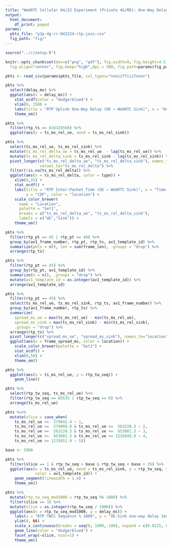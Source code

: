 ```yaml
---
title: "WebRTC Cellular 04/22 Experiment (Private 4G/RR): One-Way Delay"
output:
  html_document:
    df_print: paged
params:
  pkts_file: "p2p-4g-rr-042224-rtp-join.csv"
  fig_path: "fig/"
---
```


```R
source("../r/setup.R")

knitr::opts_chunk$set(dev=c("png", "pdf"), fig.width=9, fig.height=4.5,
  fig.align="center", fig.keep="high",dpi = 300, fig.path=params$fig_path)
```

```r
pkts <- read_csv(params$pkts_file, col_types="nnniiffiiifnnnn")
```

```r
pkts %>%
  select(delay_ms) %>%
  ggplot(aes(x = delay_ms)) +
    stat_ecdf(color = "dodgerblue4") +
    xlim(0, 150) +
    labs(title = "RTP Uplink One-Way Delay (UE → WebRTC Sink)", x = "One-Way Delay [ms]", y = "CDF") +
    theme_om()
```

```r
pkts %>%
  filter(rtp_ts == 634326568) %>%
  ggplot(aes(x = ts_ms_rel_ue, xend = ts_ms_rel_sink))
```


```r
pkts %>%
  select(ts_ms_rel_ue, ts_ms_rel_sink) %>%
  mutate(ts_ms_rel_delta_ue = ts_ms_rel_ue  - lag(ts_ms_rel_ue)) %>%
  mutate(ts_ms_rel_delta_sink = ts_ms_rel_sink - lag(ts_ms_rel_sink)) %>%
  pivot_longer(c("ts_ms_rel_delta_ue", "ts_ms_rel_delta_sink"), names_to = "type", 
               values_to="ts_ms_rel_delta") %>%
  filter(!is.na(ts_ms_rel_delta)) %>%
  ggplot(aes(x = ts_ms_rel_delta, color = type)) +
    xlim(0,35) +
    stat_ecdf() +
    labs(title = "RTP Inter-Packet Time (UE → WebRTC Sink)", x = "Time between Packets [ms]", 
         y = "CDF", color = "location") +
    scale_color_brewer(
      name = "Location",
      palette = "Set1",
      breaks = c("ts_ms_rel_delta_ue", "ts_ms_rel_delta_sink"),
      labels = c("UE","Sink")) +
    theme_om()
```
```r
pkts %>%
  filter(rtp_pt == 45 | rtp_pt == 46) %>%
  group_by(av1_frame_number, rtp_pt, rtp_ts, av1_template_id) %>%
  summarize(pkts = n(), len = sum(frame_len), .groups = "drop") %>%
  arrange(rtp_ts)
```

```r
pkts %>%
  filter(rtp_pt == 45) %>%
  group_by(rtp_pt, av1_template_id) %>%
  summarize(n = n(), .groups = "drop") %>%
  mutate(av1_template_id = as.integer(av1_template_id)) %>%
  arrange(av1_template_id)
```



```r
pkts %>%
  filter(rtp_pt == 45) %>%
  select(ts_ms_rel_ue, ts_ms_rel_sink, rtp_ts, av1_frame_number) %>%
  group_by(av1_frame_number, rtp_ts) %>%
  summarize(
    spread_ms_ue = max(ts_ms_rel_ue) - min(ts_ms_rel_ue),
    spread_ms_sink = max(ts_ms_rel_sink) - min(ts_ms_rel_sink),
    .groups = "drop") %>%
  arrange(rtp_ts) %>%
  pivot_longer(c("spread_ms_ue", "spread_ms_sink"), names_to="location", values_to="frame_spread_ms") %>%
  ggplot(aes(x = frame_spread_ms, color = location)) +
    scale_color_brewer(palette = "Set1") +
    stat_ecdf() +
    xlim(0,50) +
    theme_om()
```



```r
pkts %>%
  ggplot(aes(x = ts_ms_rel_ue, y = rtp_tw_seq)) +
    geom_line()
```

```r
pkts %>%
  select(rtp_tw_seq, ts_ms_rel_ue) %>%
  filter(rtp_tw_seq == 65535 | rtp_tw_seq == 0) %>%
  arrange(ts_ms_rel_ue)
```
```r
pkts %<>%
  mutate(slice = case_when(
    ts_ms_rel_ue <=  279042.4 ~ 1,
    ts_ms_rel_ue >=  279060.8 & ts_ms_rel_ue <=  563220.3 ~ 2,
    ts_ms_rel_ue >=  563220.3 & ts_ms_rel_ue <=  853081.3 ~ 3,
    ts_ms_rel_ue >=  853081.3 & ts_ms_rel_ue <= 1235849.8 ~ 4,
    ts_ms_rel_ue >= 1235851.9 ~ 5))
```


```r
base <- 5000

pkts %>%
  filter(slice == 1 & rtp_tw_seq > base & rtp_tw_seq < base + 35) %>%
  ggplot(aes(x = ts_ms_rel_ue, xend = ts_ms_rel_sink, y = rtp_tw_seq, yend = rtp_tw_seq, 
             color = av1_template_id)) +
    geom_segment(linewidth = 1.4) +
    theme_om()
```



```r
pkts %>%
  mutate(rtp_tw_seq_mod1000 = rtp_tw_seq %% 1000) %>%
  filter(slice == 3) %>%
  mutate(slice = as.integer(rtp_tw_seq / 1000)) %>%
  ggplot(aes(x = rtp_tw_seq_mod1000, y = delay_ms)) +
    labs(x = "RTP TWCC Sequence % 1000", y = "UE-Sink one-way delay [ms]") +
    ylim(0, NA) +
    scale_x_continuous(breaks = seq(0, 1000, 100), expand = c(0.0125, 0)) +
    geom_line(color = "dodgerblue4") +
    facet_wrap(~slice, ncol=1) +
    theme_om()
```